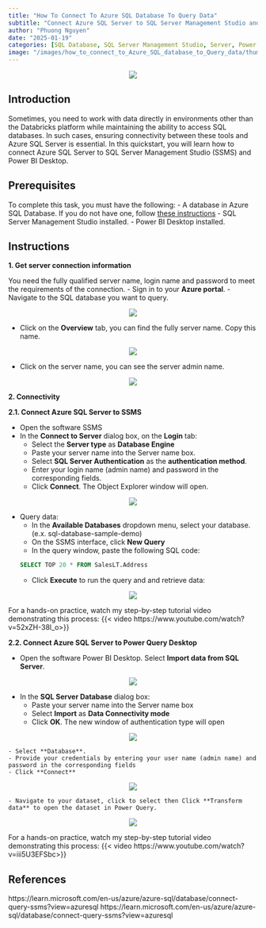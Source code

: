 ```yaml
---
title: "How To Connect To Azure SQL Database To Query Data"
subtitle: "Connect Azure SQL Server to SQL Server Management Studio and Power BI Desktop"
author: "Phuong Nguyen"
date: "2025-01-19"
categories: [SQL Database, SQL Server Management Studio, Server, Power Query Desktop]
image: "/images/how_to_connect_to_Azure_SQL_database_to_Query_data/thumbnail_SQLdatabase.png" 
---
```


<center><img src="/images/how_to_connect_to_Azure_SQL_database_to_Query_data/intro_SQLdatabase.webp"></center>

## Introduction

Sometimes, you need to work with data directly in environments other than the Databricks platform while maintaining the ability to access SQL databases. In such cases, ensuring connectivity between these tools and Azure SQL Server is essential. In this quickstart, you will learn how to connect Azure SQL Server to SQL Server Management Studio (SSMS) and Power BI Desktop.

## Prerequisites

To complete this task, you must have the following:
- A database in Azure SQL Database. If you do not have one, follow [these instructions](https://phuong-ntl.github.io/posts/create_sample_azure_SQL_server_database.html) 
- SQL Server Management Studio installed.
- Power BI Desktop installed.

## Instructions

**1. Get server connection information**

You need the fully qualified server name, login name and password to meet the requirements of the connection.
- Sign in to your **Azure portal**.
- Navigate to the SQL database you want to query.

<center><img src="/images/how_to_connect_to_Azure_SQL_database_to_Query_data/Step 1-1.png"></center>

- Click on the **Overview** tab, you can find the fully server name. Copy this name.

<center><img src="/images/how_to_connect_to_Azure_SQL_database_to_Query_data/Step 1-2.png"></center>

- Click on the server name, you can see the server admin name.

<center><img src="/images/how_to_connect_to_Azure_SQL_database_to_Query_data/Step 1-3.png"></center>

**2. Connectivity**

**2.1. Connect Azure SQL Server to SSMS **

- Open the software SSMS
- In the **Connect to Server** dialog box, on the **Login** tab:
	- Select the **Server type** as **Database Engine**
	- Paste your server name into the Server name box.
	- Select **SQL Server Authentication** as the **authentication method**.
	- Enter your login name (admin name) and password in the corresponding fields.
	- Click  **Connect**. The Object Explorer window will open.

<center><img src="/images/how_to_connect_to_Azure_SQL_database_to_Query_data/Step 1-4.png"></center>

- Query data:
	- In the **Available Databases** dropdown menu, select your database. (e.x. sql-database-sample-demo)
	- On the SSMS interface, click **New Query**
	- In the query window, paste the following SQL code:

    ```SQL
	SELECT TOP 20 * FROM SalesLT.Address
    ```
	- Click **Execute** to run the query and and retrieve data:


<center><img src="/images/how_to_connect_to_Azure_SQL_database_to_Query_data/Step 1-5.png"></center>

For a hands-on practice, watch my step-by-step tutorial video demonstrating this process:
{{< video https://www.youtube.com/watch?v=52xZH-38l_o>}}

**2.2. Connect Azure SQL Server to Power Query Desktop**

- Open the software Power BI Desktop. Select **Import data from SQL Server**. 

<center><img src="/images/how_to_connect_to_Azure_SQL_database_to_Query_data/Step 2-1.png"></center>

- In the **SQL Server Database** dialog box:
	- Paste your server name into the Server name box
	- Select **Import**  as **Data Connectivity mode**
	- Click **OK**. The new window of authentication type will open

<center><img src="/images/how_to_connect_to_Azure_SQL_database_to_Query_data/Step 2-2.png"></center>

	- Select **Database**. 
	- Provide your credentials by entering your user name (admin name) and password in the corresponding fields
	- Click **Connect**

<center><img src="/images/how_to_connect_to_Azure_SQL_database_to_Query_data/Step 2-3.png"></center>

	- Navigate to your dataset, click to select then Click **Transform data** to open the dataset in Power Query.

<center><img src="/images/how_to_connect_to_Azure_SQL_database_to_Query_data/Step 2-4.png"></center>

For a hands-on practice, watch my step-by-step tutorial video demonstrating this process:
{{< video https://www.youtube.com/watch?v=iii5U3EFSbc>}}

## References

https://learn.microsoft.com/en-us/azure/azure-sql/database/connect-query-ssms?view=azuresql
https://learn.microsoft.com/en-us/azure/azure-sql/database/connect-query-ssms?view=azuresql


